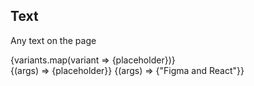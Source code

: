 


<Meta title="Components/Text" />

## Text

Any text on the page

<Canvas>
   <Story
    name="Default"
  >
  <div className="flex flex-col">
  {variants.map(variant => <Text key={variant} variant={variant}>{placeholder}</Text>)}
  </div>
   </Story>
   <Story
    name="With As Prop"
    args={{ variant: "base", as: "h2"}}
    argTypes={{
      variant: { options: variants  },
    }}
  >
    {(args) => <Text  {...args} >{placeholder}</Text>}
  </Story>
   <Story
    name="With Highlight"
    args={{ variant: "6Xl", highlight: "yellow-100"}}
    argTypes={{
      highlight: {  options: Object.keys(colors)  },
       variant:  { options: variants  },
    }}
  >
    {(args) => <Text  as="span" {...args} >{"Figma and React"}</Text>}
  </Story>
</Canvas>

